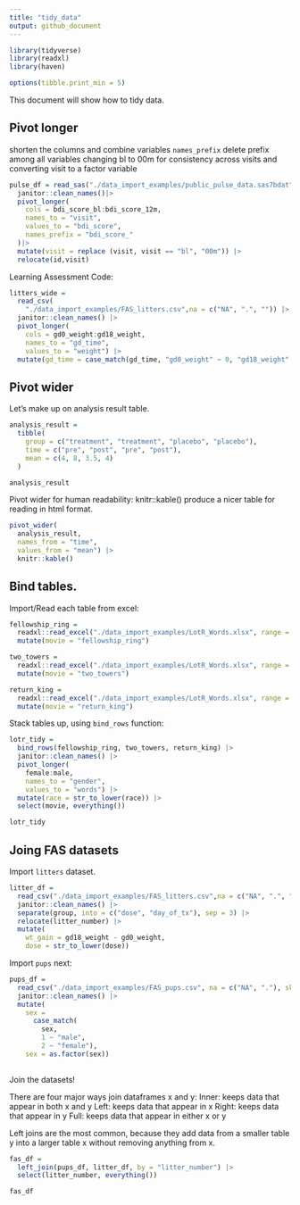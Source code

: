```yaml
---
title: "tidy_data"
output: github_document
---
```


```r
library(tidyverse)
library(readxl)
library(haven)

options(tibble.print_min = 5)
```

This document will show how to tidy data.

## Pivot longer

shorten the columns and combine variables
` names_prefix` delete prefix among all variables
changing bl to 00m for consistency across visits and converting visit to a factor variable
```r
pulse_df = read_sas("./data_import_examples/public_pulse_data.sas7bdat")|>
  janitor::clean_names()|>
  pivot_longer(
    cols = bdi_score_bl:bdi_score_12m,
    names_to = "visit",
    values_to = "bdi_score",
    names_prefix = "bdi_score_"
  )|>
  mutate(visit = replace (visit, visit == "bl", "00m")) |>
  relocate(id,visit)
```

Learning Assessment Code:
```r
litters_wide = 
  read_csv(
    "./data_import_examples/FAS_litters.csv",na = c("NA", ".", "")) |>
  janitor::clean_names() |>
  pivot_longer(
    cols = gd0_weight:gd18_weight,
    names_to = "gd_time", 
    values_to = "weight") |>
  mutate(gd_time = case_match(gd_time, "gd0_weight" ~ 0, "gd18_weight" ~ 18))

```

## Pivot wider

Let's make up on analysis result table.
```r
analysis_result = 
  tibble(
    group = c("treatment", "treatment", "placebo", "placebo"),
    time = c("pre", "post", "pre", "post"),
    mean = c(4, 8, 3.5, 4)
  )

analysis_result
```

Pivot wider for human readability:
knitr::kable() produce a nicer table for reading in html format.
```r
pivot_wider(
  analysis_result, 
  names_from = "time", 
  values_from = "mean") |>
  knitr::kable()
```


## Bind tables.

Import/Read each table from excel:
```r
fellowship_ring = 
  readxl::read_excel("./data_import_examples/LotR_Words.xlsx", range = "B3:D6") |>
  mutate(movie = "fellowship_ring")

two_towers = 
  readxl::read_excel("./data_import_examples/LotR_Words.xlsx", range = "F3:H6") |>
  mutate(movie = "two_towers")

return_king = 
  readxl::read_excel("./data_import_examples/LotR_Words.xlsx", range = "J3:L6") |>
  mutate(movie = "return_king")
```


Stack tables up, using `bind_rows` function:
```r
lotr_tidy = 
  bind_rows(fellowship_ring, two_towers, return_king) |>
  janitor::clean_names() |>
  pivot_longer(
    female:male,
    names_to = "gender", 
    values_to = "words") |>
  mutate(race = str_to_lower(race)) |> 
  select(movie, everything()) 

lotr_tidy
```

## Joing FAS datasets

Import `litters` dataset.
```r
litter_df = 
  read_csv("./data_import_examples/FAS_litters.csv",na = c("NA", ".", "")) |>
  janitor::clean_names() |>
  separate(group, into = c("dose", "day_of_tx"), sep = 3) |>
  relocate(litter_number) |>
  mutate(
    wt_gain = gd18_weight - gd0_weight,
    dose = str_to_lower(dose))
```


Import `pups` next:
```r
pups_df = 
  read_csv("./data_import_examples/FAS_pups.csv", na = c("NA", "."), skip = 3) |>
  janitor::clean_names() |>
  mutate(
    sex = 
      case_match(
        sex, 
        1 ~ "male", 
        2 ~ "female"),
    sex = as.factor(sex)) 
  
```

Join the datasets!

There are four major ways join dataframes x and y:
Inner: keeps data that appear in both x and y
Left: keeps data that appear in x
Right: keeps data that appear in y
Full: keeps data that appear in either x or y

Left joins are the most common, because they add data from a smaller table y into a larger table x without removing anything from x.
```r
fas_df = 
  left_join(pups_df, litter_df, by = "litter_number") |>
  select(litter_number, everything())

fas_df
```










